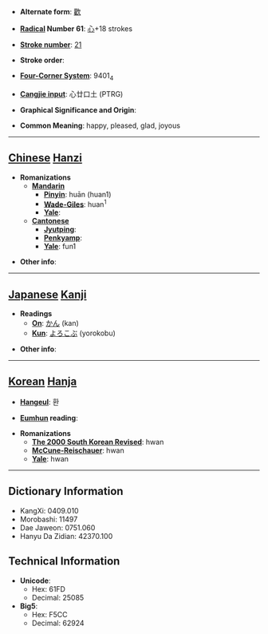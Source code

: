 * '''Alternate form''': [[歡]]

* '''[[Wiktionary:Chinese radical index| Radical]] Number 61''': [[Wiktionary:Chinese radical index 心|心]]+18 strokes

* '''[[Wiktionary:Chinese total strokes index|Stroke number]]''': [[Wiktionary:Chinese total strokes index 21|21]]

* '''Stroke order''': 

* '''[[Wiktionary:Chinese four corner index|Four-Corner System]]''': 9401<sub>4</sub>

* '''[[Wiktionary:Chinese Cangjie index|Cangjie input]]''': 心廿口土 (PTRG)

* '''Graphical Significance and Origin''': 

* '''Common Meaning''': happy, pleased, glad, joyous

----

== [[Chinese]] [[Hanzi]] ==

* '''Romanizations'''
** '''[[Mandarin]]'''
*** '''[[Pinyin]]''': huān (huan1)
*** '''[[Wade-Giles]]''': huan<sup>1</sup>
*** '''[[Yale]]''': 
** '''[[Cantonese]]'''
*** '''[[Jyutping]]''':
*** '''[[Penkyamp]]''': 
*** '''[[Yale]]''': fun1

* '''Other info''': 

----

== [[Japanese]] [[Kanji]] ==

* '''Readings'''
** '''[[On]]''': [[かん]] (kan)
** '''[[Kun]]''': [[よろこぶ]] (yorokobu)

* '''Other info''':  

----

== [[Korean]] [[Hanja]] ==

* '''[[Hangeul]]''': 환

* '''[[Eumhun]] reading''': 

* '''Romanizations'''
** '''[[The 2000 South Korean Revised Romanization|The 2000 South Korean Revised]]''': hwan
** '''[[McCune-Reischauer]]''': hwan
** '''[[Yale]]''': hwan

----

== Dictionary Information ==

* KangXi: 0409.010
* Morobashi: 11497
* Dae Jaweon: 0751.060
* Hanyu Da Zidian: 42370.100

== Technical Information ==

* '''Unicode''':
** Hex: 61FD
** Decimal: 25085
* '''Big5''':
** Hex: F5CC
** Decimal: 62924